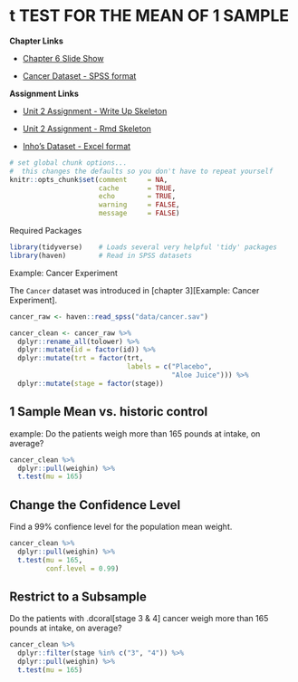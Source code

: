 # t TEST FOR THE MEAN OF 1 SAMPLE

**Chapter Links**

* [Chapter 6 Slide Show](http://tysonbarrett.com/EDUC-6600/Slides/u02_Ch6_CI_tDist.html#1)

* [Cancer Dataset - SPSS format](https://usu.box.com/s/9c92zof5whb76bphmzxn3vqx5702qgq6)

**Assignment Links**

* [Unit 2 Assignment - Write Up Skeleton](https://usu.box.com/s/mr5ersj8oqu6mj3tyup697ljg2527p8h)

* [Unit 2 Assignment - Rmd Skeleton](https://usu.box.com/s/85s7t82tih6f06v8bpvjo0qt275gafsr)

* [Inho's Dataset - Excel format](https://usu.box.com/s/hyky7eb24l6vvzj2xboedhcx1xolrpw1)


```r
# set global chunk options...  
#  this changes the defaults so you don't have to repeat yourself
knitr::opts_chunk$set(comment     = NA,
                      cache       = TRUE,
                      echo        = TRUE, 
                      warning     = FALSE, 
                      message     = FALSE)
```



Required Packages 

```r
library(tidyverse)    # Loads several very helpful 'tidy' packages
library(haven)        # Read in SPSS datasets
```




Example: Cancer Experiment 

The `Cancer` dataset was introduced in [chapter 3][Example: Cancer Experiment].


```r
cancer_raw <- haven::read_spss("data/cancer.sav")

cancer_clean <- cancer_raw %>% 
  dplyr::rename_all(tolower) %>% 
  dplyr::mutate(id = factor(id)) %>% 
  dplyr::mutate(trt = factor(trt,
                             labels = c("Placebo", 
                                        "Aloe Juice"))) %>% 
  dplyr::mutate(stage = factor(stage))
```





## 1 Sample Mean vs. historic control

example: Do the patients weigh more than 165 pounds at intake, on average?


```r
cancer_clean %>% 
  dplyr::pull(weighin) %>% 
  t.test(mu = 165)
```



## Change the Confidence Level

Find a 99% confience level for the population mean weight.

```r
cancer_clean %>% 
  dplyr::pull(weighin) %>% 
  t.test(mu = 165,
         conf.level = 0.99)
```


## Restrict to a Subsample

Do the patients with .dcoral[stage 3 & 4] cancer weigh more than 165 pounds at intake, on average?

```r
cancer_clean %>% 
  dplyr::filter(stage %in% c("3", "4")) %>% 
  dplyr::pull(weighin) %>% 
  t.test(mu = 165)
```


